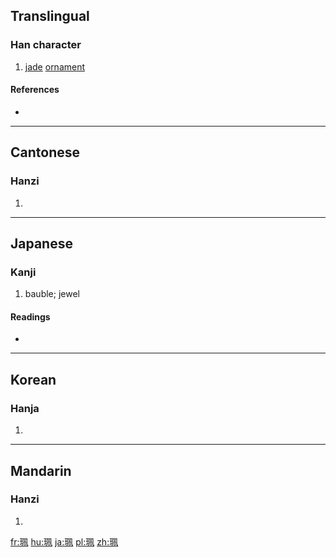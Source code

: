 ==Translingual==

===Han character===
{{Han char|rn=96|rad=玉|as=06|sn=10|four=17110|canj=MGHNB}}

# [[jade]] [[ornament]]

====References====
* {{Han ref|kx=0732.010|dkj=20977|dj=1143.010|hdz=21112.050|uh=73EE|ud=29678|bh=AF5C|bd=44892}}

----

==Cantonese==

===Hanzi===
{{yue-hanzi|jyut=|y=pui3}}

# {{defn|lang=yue|sort=玉06}}

----

==Japanese==

===Kanji===
{{ja-kanji|grade=|rs=玉06}}

# bauble; jewel

====Readings====
* {{ja-readings|on=[[はい]] (hai)|kun=[[おびだま]] (obidama)}}

----

==Korean==

===Hanja===
{{ko-hanja|hangeul=패|eumhun=|rv=pae|mr=p'ae|y=phay}}

# {{defn|lang=ko|sort=玉06}}

----

==Mandarin==

===Hanzi===
{{cmn-hanzi|pin=[[pèi]] ([[pei4]])|wg=p'ei<sup>4</sup>}}

# {{defn|lang=cmn|sort=玉06}}

[[fr:珮]]
[[hu:珮]]
[[ja:珮]]
[[pl:珮]]
[[zh:珮]]